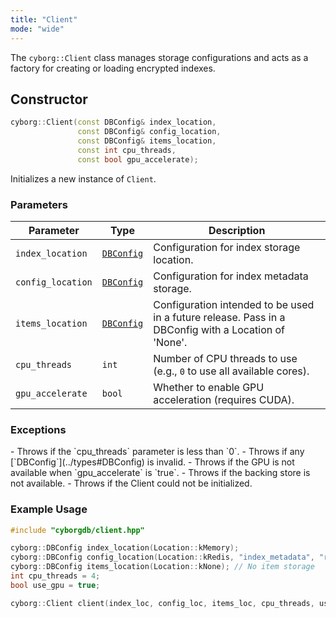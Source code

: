 ```yaml
---
title: "Client"
mode: "wide"
---
```


The `cyborg::Client` class manages storage configurations and acts as a factory for creating or loading encrypted indexes.

## Constructor

```cpp
cyborg::Client(const DBConfig& index_location,
               const DBConfig& config_location,
               const DBConfig& items_location,
               const int cpu_threads,
               const bool gpu_accelerate);
```
Initializes a new instance of `Client`.

### Parameters

| Parameter | Type | Description |
|-------------------|-----------------------|------------------------------------------------------|
| `index_location` | [`DBConfig`](../types#DBConfig) | Configuration for index storage location. |
| `config_location` | [`DBConfig`](../types#DBConfig) | Configuration for index metadata storage. |
| `items_location` | [`DBConfig`](../types#DBConfig) | Configuration intended to be used in a future release. Pass in a DBConfig with a Location of 'None'. |
| `cpu_threads` | `int` | Number of CPU threads to use (e.g., `0` to use all available cores).|
| `gpu_accelerate` | `bool` | Whether to enable GPU acceleration (requires CUDA).|

### Exceptions

<AccordionGroup>
    <Accordion title="std::invalid_argument">
        - Throws if the `cpu_threads` parameter is less than `0`.
        - Throws if any [`DBConfig`](../types#DBConfig) is invalid.
        - Throws if the GPU is not available when `gpu_accelerate` is `true`.
    </Accordion>
    <Accordion title="std::runtime_exception">
        - Throws if the backing store is not available.
        - Throws if the Client could not be initialized.
    </Accordion>
</AccordionGroup>

### Example Usage

```cpp
#include "cyborgdb/client.hpp"

cyborg::DBConfig index_location(Location::kMemory);
cyborg::DBConfig config_location(Location::kRedis, "index_metadata", "redis://localhost");
cyborg::DBConfig items_location(Location::kNone); // No item storage
int cpu_threads = 4;
bool use_gpu = true;

cyborg::Client client(index_loc, config_loc, items_loc, cpu_threads, use_gpu);
```